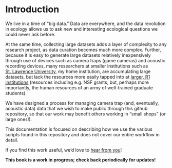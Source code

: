 # Introduction {.unnumbered}

We live in a time of "big data." Data are everywhere, and the data revolution in ecology allows us to ask new and interesting ecological questions we could never ask before.

At the same time, collecting large datasets adds a layer of complexity to any research project, as data curation becomes much more complex. Further, because it is easy to generate large datasets relatively inexpensively through use of devices such as camera traps (game cameras) and acoustic recording devices, many researchers at smaller institutions such as [St. Lawrence University](https://www.stlawu.edu), my home institution, are accumulating large datasets, but lack the resources more easily tapped into at [larger, R1 institutions](https://carnegieclassifications.acenet.edu/institutions/?inst=&research2025%5B%5D=1) (resources including e.g. NSF grants, but, perhaps more importantly, the human resources of an army of well-trained graduate students).

We have designed a process for managing camera trap (and, eventually, acoustic data) data that we wish to make public through this github repository, so that our work may benefit others working in "small shops" (or large ones!).

This documentation is focused on describing how we use the various scripts found in this repository and does not cover our entire workflow in detail.

If you find this work useful, we'd love to [hear from you](mailto:barthelmess@stlawu.edu "click to send email to erika")!

**This book is a work in progress; check back periodically for updates!**
